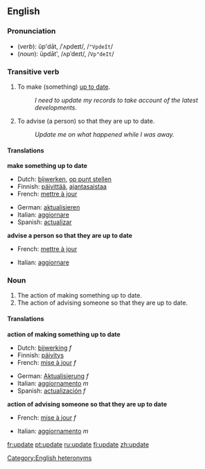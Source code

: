 ==English==
===Pronunciation===
*(''verb''): ŭp'dāt, /ˈʌpdeɪt/, /<tt>"VpdeIt</tt>/
*(''noun''): ŭpdāt', /ʌpˈdeɪt/, /<tt>Vp"deIt</tt>/
[[Category:English heteronyms]]

===Transitive verb===
{{en-infl-reg-other-e|updat|e||}}

#To make (something) [[up to date]].
#:''I need to update my records to take account of the latest developments.''
#To advise (a person) so that they are up to date.
#:''Update me on what happened while I was away.''

====Translations====
'''make something up to date'''
{{top}}
*Dutch: [[bijwerken]], [[op punt stellen]]
*Finnish: [[päivittää]], [[ajantasaistaa]]
*French: [[mettre à jour]]
{{mid}}
*German: [[aktualisieren]]
*Italian: [[aggiornare]]
*Spanish: [[actualizar]]
{{bottom}}

'''advise a person so that they are up to date'''
{{top}}
*French: [[mettre à jour]]
{{mid}}
*Italian: [[aggiornare]]
{{bottom}}

===Noun===
{{en-noun-reg}}

#The action of making something up to date.
#The action of advising someone so that they are up to date.

====Translations====
'''action of making something up to date'''
{{top}}
*Dutch: [[bijwerking]] ''f''
*Finnish: [[päivitys]]
*French: [[mise à jour]] ''f''
{{mid}}
*German: [[Aktualisierung]] ''f''
*Italian: [[aggiornamento]] ''m''
*Spanish: [[actualización]] ''f''
{{bottom}}

'''action of advising someone so that they are up to date'''
{{top}}
*French: [[mise à jour]] ''f''
{{mid}}
*Italian: [[aggiornamento]] ''m''
{{bottom}}

[[fr:update]]
[[pt:update]]
[[ru:update]]
[[fi:update]]
[[zh:update]]
